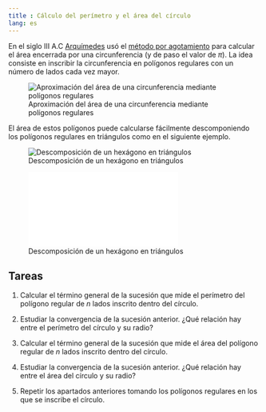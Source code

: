 ```yaml
---
title : Cálculo del perímetro y el área del círculo
lang: es
---
```


En el siglo III A.C [Arquímedes](https://es.wikipedia.org/wiki/Arqu%C3%ADmedes) usó el [método por agotamiento](https://es.wikipedia.org/wiki/M%C3%A9todo_por_agotamiento) para calcular el área encerrada por una circunferencia (y de paso el valor de $\pi$). La idea consiste en inscribir la circunferencia en polígonos regulares con un número de lados cada vez mayor.

![Aproximación del área de una circunferencia mediante polígonos regulares](img/area-circulo/poligonos-circunferencia.png)

El área de estos polígonos puede calcularse fácilmente descomponiendo los polígonos regulares en triángulos como en el siguiente ejemplo.

::: {.content-visible when-format="html"}
![Descomposición de un hexágono en triángulos](img/area-circulo/area-poligono-regular-inscrito.png)
:::

::: {.content-visible unless-format="html"}
![Descomposición de un hexágono en triángulos](img/area-circulo/area-poligono-regular-inscrito.tex)
:::

## Tareas 

1. Calcular el término general de la sucesión que mide el perímetro del polígono regular de $n$ lados inscrito dentro del círculo. 

1. Estudiar la convergencia de la sucesión anterior. ¿Qué relación hay entre el perímetro del círculo y su radio?

1. Calcular el término general de la sucesión que mide el área del polígono regular de $n$ lados inscrito dentro del círculo.

1. Estudiar la convergencia de la sucesión anterior. ¿Qué relación hay entre el área del círculo y su radio?

1. Repetir los apartados anteriores tomando los polígonos regulares en los que se inscribe el círculo.